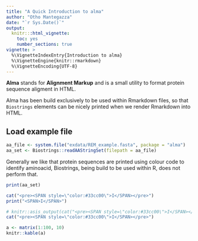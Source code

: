 ```yaml
---
title: "A Quick Introduction to alma"
author: "Otho Mantegazza"
date: "`r Sys.Date()`"
output:
  knitr:::html_vignette:
    toc: yes
    number_sections: true
vignette: >
  %\VignetteIndexEntry{Introduction to alma}
  %\VignetteEngine{knitr::rmarkdown}
  %\VignetteEncoding{UTF-8}
---
```


**Alma** stands for **Alignment Markup** and is a small utility to format protein sequence aligment in HTML. 

Alma has been build exclusively to be used within Rmarkdown files, so that `Biostrings` elements can be nicely printed when we render Rmarkdown into HTML.

## Load example file

```r
aa_file <- system.file("exdata/REM_example.fasta", package = "alma")
aa_set <- Biostrings::readAAStringSet(filepath = aa_file)

```

Generally we like that protein sequences are printed using colour code to identify aminoacid, Biostrings, being build to be used within R, does not perform that.

```r
print(aa_set)
```

```r
cat("<pre><SPAN style=\"color:#33cc00\">I</SPAN></pre>")
print("<SPAN>I</SPAN>")
```

```r
# knitr::asis_output(cat("<pre><SPAN style=\"color:#33cc00\">I</SPAN></pre>"))
cat("<pre><SPAN style=\"color:#33cc00\">I</SPAN></pre>")
```



```r
a <- matrix(1:100, 10)
knitr::kable(a)
```

